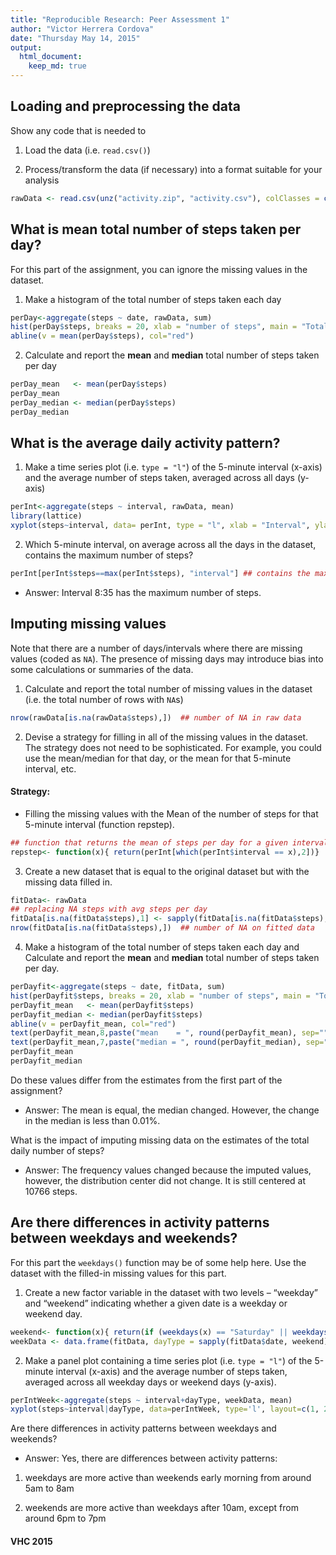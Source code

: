 ```yaml
---
title: "Reproducible Research: Peer Assessment 1"
author: "Victor Herrera Cordova"
date: "Thursday May 14, 2015"
output: 
  html_document:
    keep_md: true
---
```


## Loading and preprocessing the data

Show any code that is needed to

1. Load the data (i.e. `read.csv()`)

2. Process/transform the data (if necessary) into a format suitable for your analysis

```r
rawData <- read.csv(unz("activity.zip", "activity.csv"), colClasses = c("integer", "Date", "integer"))
```


## What is mean total number of steps taken per day?

For this part of the assignment, you can ignore the missing values in
the dataset.

1. Make a histogram of the total number of steps taken each day

```r
perDay<-aggregate(steps ~ date, rawData, sum)
hist(perDay$steps, breaks = 20, xlab = "number of steps", main = "Total Steps per Day")
abline(v = mean(perDay$steps), col="red")
```

2. Calculate and report the **mean** and **median** total number of steps taken per day

```r
perDay_mean   <- mean(perDay$steps)
perDay_mean
perDay_median <- median(perDay$steps)
perDay_median
```


## What is the average daily activity pattern?

1. Make a time series plot (i.e. `type = "l"`) of the 5-minute interval (x-axis) and the average number of steps taken, averaged across all days (y-axis)

```r
perInt<-aggregate(steps ~ interval, rawData, mean)
library(lattice)
xyplot(steps~interval, data= perInt, type = "l", xlab = "Interval", ylab ="Number of steps")
```

2. Which 5-minute interval, on average across all the days in the dataset, contains the maximum number of steps?

```r
perInt[perInt$steps==max(perInt$steps), "interval"] ## contains the maximum number of steps
```

* Answer: Interval 8:35 has the maximum number of steps.

## Imputing missing values

Note that there are a number of days/intervals where there are missing
values (coded as `NA`). The presence of missing days may introduce
bias into some calculations or summaries of the data.

1. Calculate and report the total number of missing values in the dataset (i.e. the total number of rows with `NA`s)

```r
nrow(rawData[is.na(rawData$steps),])  ## number of NA in raw data
```

2. Devise a strategy for filling in all of the missing values in the dataset. The strategy does not need to be sophisticated. For example, you could use the mean/median for that day, or the mean for that 5-minute interval, etc.  

#### Strategy:  
- Filling the missing values with the Mean of the number of steps for that 5-minute interval (function repstep).

```r
## function that returns the mean of steps per day for a given interval
repstep<- function(x){ return(perInt[which(perInt$interval == x),2])} 
```

3. Create a new dataset that is equal to the original dataset but with the missing data filled in.

```r
fitData<- rawData
## replacing NA steps with avg steps per day
fitData[is.na(fitData$steps),1] <- sapply(fitData[is.na(fitData$steps),3], repstep)
nrow(fitData[is.na(fitData$steps),])  ## number of NA on fitted data
```

4. Make a histogram of the total number of steps taken each day and Calculate and report the **mean** and **median** total number of steps taken per day. 

```r
perDayfit<-aggregate(steps ~ date, fitData, sum)
hist(perDayfit$steps, breaks = 20, xlab = "number of steps", main = "Total Steps per Day - Fitted data")
perDayfit_mean   <- mean(perDayfit$steps)
perDayfit_median <- median(perDayfit$steps)
abline(v = perDayfit_mean, col="red")
text(perDayfit_mean,8,paste("mean    = ", round(perDayfit_mean), sep=""), pos = 4)
text(perDayfit_mean,7,paste("median = ", round(perDayfit_median), sep=""), pos = 4)
perDayfit_mean
perDayfit_median
```
  
    
Do these values differ from the estimates from the first part of the assignment?  

* Answer: The mean is equal, the median changed. However, the change in the median is less than 0.01%.  

What is the impact of imputing missing data on the estimates of the total daily number of steps?  

* Answer:  The frequency values changed because the imputed values, however, the distribution center did not change. It is still centered at 10766 steps.  
  
  
## Are there differences in activity patterns between weekdays and weekends?

For this part the `weekdays()` function may be of some help here. Use
the dataset with the filled-in missing values for this part.  

1. Create a new factor variable in the dataset with two levels -- "weekday" and "weekend" indicating whether a given date is a weekday or weekend day.

```r
weekend<- function(x){ return(if (weekdays(x) == "Saturday" || weekdays(x) == "Sunday") {"Weekend"} else {"Weekday"})}
weekData <- data.frame(fitData, dayType = sapply(fitData$date, weekend))
```

2. Make a panel plot containing a time series plot (i.e. `type = "l"`) of the 5-minute interval (x-axis) and the average number of steps taken, averaged across all weekday days or weekend days (y-axis).

```r
perIntWeek<-aggregate(steps ~ interval+dayType, weekData, mean)
xyplot(steps~interval|dayType, data=perIntWeek, type='l', layout=c(1, 2), xlab = "Interval", ylab ="Number of steps")
```
  
Are there differences in activity patterns between weekdays and weekends?  

* Answer: Yes, there are differences between activity patterns:  

1. weekdays are more active than weekends early morning from around 5am to 8am  

2. weekends are more active than weekdays after 10am, except from around 6pm to 7pm  

#### VHC 2015
